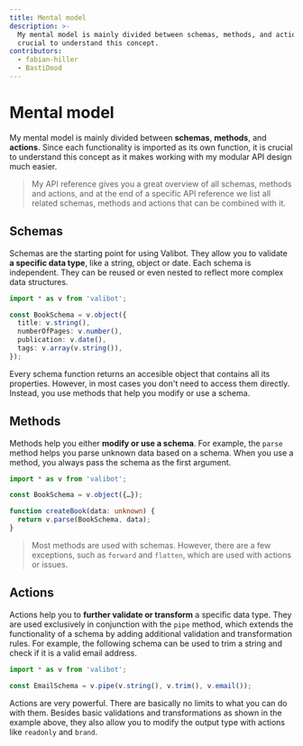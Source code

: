```yaml
---
title: Mental model
description: >-
  My mental model is mainly divided between schemas, methods, and actions. It is
  crucial to understand this concept.
contributors:
  - fabian-hiller
  - BastiDood
---
```



# Mental model

My mental model is mainly divided between **schemas**, **methods**, and **actions**. Since each functionality is imported as its own function, it is crucial to understand this concept as it makes working with my modular API design much easier.

<MentalModelDark
  alt="Code example with a schema, method and actions"
  class="hidden dark:block"
/>
<MentalModelLight
  alt="Code example with a schema, method and actions"
  class="dark:hidden"
/>

> My <Link href="/api/">API reference</Link> gives you a great overview of all schemas, methods and actions, and at the end of a specific API reference we list all related schemas, methods and actions that can be combined with it.

## Schemas

Schemas are the starting point for using Valibot. They allow you to validate **a specific data type**, like a string, object or date. Each schema is independent. They can be reused or even nested to reflect more complex data structures.

```ts
import * as v from 'valibot';

const BookSchema = v.object({
  title: v.string(),
  numberOfPages: v.number(),
  publication: v.date(),
  tags: v.array(v.string()),
});
```

Every schema function returns an accesible object that contains all its properties. However, in most cases you don't need to access them directly. Instead, you use methods that help you modify or use a schema.

## Methods

Methods help you either **modify or use a schema**. For example, the <Link href="/api/parse/">`parse`</Link> method helps you parse unknown data based on a schema. When you use a method, you always pass the schema as the first argument.

```ts
import * as v from 'valibot';

const BookSchema = v.object({…});

function createBook(data: unknown) {
  return v.parse(BookSchema, data);
}
```

> Most methods are used with schemas. However, there are a few exceptions, such as <Link href="/api/forward/">`forward`</Link> and <Link href="/api/flatten/">`flatten`</Link>, which are used with actions or issues.

## Actions

Actions help you to **further validate or transform** a specific data type. They are used exclusively in conjunction with the <Link href="/api/pipe/">`pipe`</Link> method, which extends the functionality of a schema by adding additional validation and transformation rules. For example, the following schema can be used to trim a string and check if it is a valid email address.

```ts
import * as v from 'valibot';

const EmailSchema = v.pipe(v.string(), v.trim(), v.email());
```

Actions are very powerful. There are basically no limits to what you can do with them. Besides basic validations and transformations as shown in the example above, they also allow you to modify the output type with actions like <Link href="/api/readonly/">`readonly`</Link> and <Link href="/api/brand/">`brand`</Link>.
